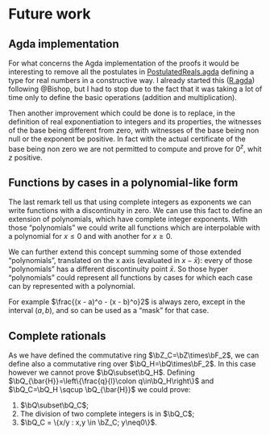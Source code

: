 # Future work {-}

## Agda implementation

For what concerns the Agda implementation of the proofs it would be interesting
to remove all the postulates in [PostulatedReals.agda](Data.PostulatedReals.html)
defining a type for real numbers in a constructive way. I already started this
([R.agda](Data.R.html)) following @Bishop, but I had to stop due to the fact
that it was taking a lot of time only to define the basic operations (addition
and multiplication).

Then another improvement which could be done is to replace, in the definition of
real exponentiation to integers and its properties, the witnesses of the base
being different from zero, with witnesses of the base being non null or the
exponent be positive. In fact with the actual certificate of the base being non
zero we are not permitted to compute and prove for $0^z$, whit $z$ positive.

## Functions by cases in a polynomial-like form

The last remark tell us that using complete integers as exponents we can write
functions with a discontinuity in zero. We can use this fact to define an
extension of polynomials, which have complete integer exponents. With those
"polynomials" we could write all functions which are interpolable with a
polynomial for $x\leqslant0$ and with another for $x\geqslant0$.

We can further extend this concept summing some of those extended "polynomials",
translated on the x axis (evaluated in $x - \bar{x}$): every of those
"polynomials" has a different discontinuity point $\bar{x}$. So those hyper
"polynomials" could represent all functions by cases for which each case can by
represented with a polynomial.

For example $\frac{(x - a)^o - (x - b)^o}2$ is always zero, except in the
interval $(a,b)$, and so can be used as a "mask" for that case.

## Complete rationals

As we have defined the commutative ring $\bZ_C=\bZ\times\bF_2$, we can define
also a commutative ring over $\bQ_H=\bQ\times\bF_2$. In this case however we
cannot prove $\bQ\subset\bQ_H$. Defining $\bQ_{\bar{H}}=\left\{\frac{q}{l}\colon
q\in\bQ_H\right\}$ and $\bQ_C=\bQ_H \sqcup \bQ_{\bar{H}}$ we could prove:

1. $\bQ\subset\bQ_C$;
2. The division of two complete integers is in $\bQ_C$;
3. $\bQ_C = \{x/y : x,y \in \bZ_C; y\neq0\}$.

